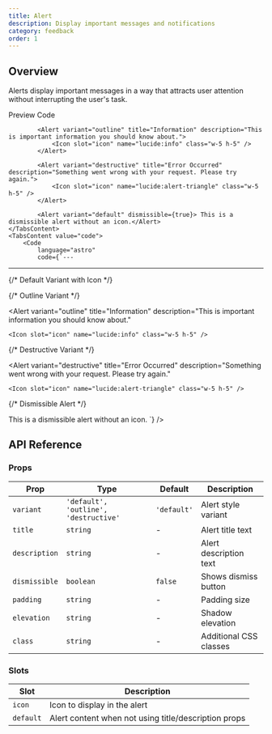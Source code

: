 ```yaml
---
title: Alert
description: Display important messages and notifications
category: feedback
order: 1
---
```



## Overview

Alerts display important messages in a way that attracts user attention without interrupting the user's task.

<Tabs defaultValue="preview" class="h-auto">
    <TabsList variant="pills" slot="list">
        <TabsTrigger value="preview" variant="pills">
            Preview
        </TabsTrigger>
        <TabsTrigger value="code" variant="pills">
            Code
        </TabsTrigger>
    </TabsList>
    <TabsContent value="preview" preview class="space-y-4">
            <Alert variant="default" title="Success!" description="Your changes have been saved successfully.">
                <Icon slot="icon" name="lucide:check-circle" class="w-5 h-5" />
            </Alert>
            
            <Alert variant="outline" title="Information" description="This is important information you should know about.">
                <Icon slot="icon" name="lucide:info" class="w-5 h-5" />
            </Alert>
            
            <Alert variant="destructive" title="Error Occurred" description="Something went wrong with your request. Please try again.">
                <Icon slot="icon" name="lucide:alert-triangle" class="w-5 h-5" />
            </Alert>
            
            <Alert variant="default" dismissible={true}> This is a dismissible alert without an icon.</Alert>
    </TabsContent>
    <TabsContent value="code">
        <Code
            language="astro"
            code={`---
---
{/* Default Variant with Icon */}
<Alert variant="default" title="Success!" description="Your changes have been saved successfully.">
    <Icon slot="icon" name="lucide:check-circle" class="w-5 h-5" />
</Alert>

{/* Outline Variant */}

<Alert
    variant="outline"
    title="Information"
    description="This is important information you should know about."
>
    <Icon slot="icon" name="lucide:info" class="w-5 h-5" />
</Alert>

{/* Destructive Variant */}

<Alert
    variant="destructive"
    title="Error Occurred"
    description="Something went wrong with your request. Please try again."
>
    <Icon slot="icon" name="lucide:alert-triangle" class="w-5 h-5" />
</Alert>

{/* Dismissible Alert */}

<Alert variant="default" dismissible={true}>
    This is a dismissible alert without an icon.
</Alert>`}
        />
    </TabsContent>
</Tabs>

## API Reference

### Props

| Prop          | Type                                  | Default     | Description            |
| ------------- | ------------------------------------- | ----------- | ---------------------- |
| `variant`     | `'default', 'outline', 'destructive'` | `'default'` | Alert style variant    |
| `title`       | `string`                              | -           | Alert title text       |
| `description` | `string`                              | -           | Alert description text |
| `dismissible` | `boolean`                             | `false`     | Shows dismiss button   |
| `padding`     | `string`                              | -           | Padding size           |
| `elevation`   | `string`                              | -           | Shadow elevation       |
| `class`       | `string`                              | -           | Additional CSS classes |

### Slots

| Slot      | Description                                          |
| --------- | ---------------------------------------------------- |
| `icon`    | Icon to display in the alert                         |
| `default` | Alert content when not using title/description props |
